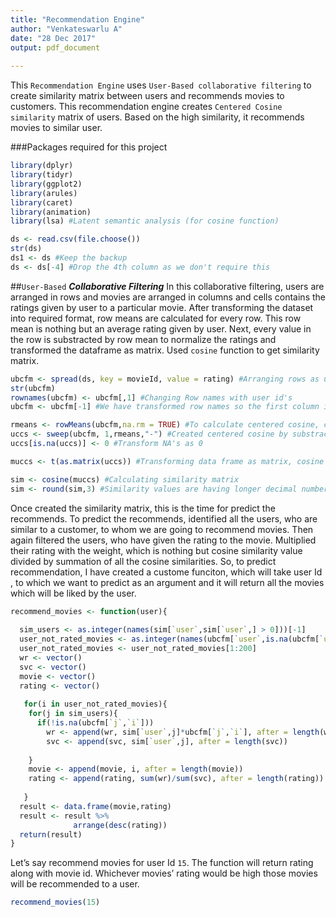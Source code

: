 ```yaml
---
title: "Recommendation Engine"
author: "Venkateswarlu A"
date: "28 Dec 2017"
output: pdf_document
 
---
```

This `Recommendation Engine` uses `User-Based collaborative filtering` to create similarity matrix between users and recommends movies to customers. This recommendation engine creates `Centered Cosine similarity` matrix of users. Based on the high similarity, it recommends movies to similar user.   

###Packages required for this project
```r
library(dplyr)
library(tidyr)
library(ggplot2)
library(arules)
library(caret)
library(animation)
library(lsa) #Latent semantic analysis (for cosine function)
```

```r
ds <- read.csv(file.choose())
str(ds)
ds1 <- ds #Keep the backup
ds <- ds[-4] #Drop the 4th column as we don't require this
```

##`User-Based` ***Collaborative Filtering***
In this collaborative filtering, users are arranged in rows and movies are arranged in columns and cells contains the ratings given by user to a particular movie. After transforming the dataset into required format, row means are calculated for every row. This row mean is nothing but an average rating given by user. Next, every value in the row is substracted by row mean to normalize the ratings and transformed the dataframe as matrix. Used `cosine` function to get similarity matrix.  

```r
ubcfm <- spread(ds, key = movieId, value = rating) #Arranging rows as users, columns as movies and ratings are cell values
str(ubcfm)
rownames(ubcfm) <- ubcfm[,1] #Changing Row names with user id's
ubcfm <- ubcfm[-1] #We have transformed row names so the first column is no longer needed

rmeans <- rowMeans(ubcfm,na.rm = TRUE) #To calculate centered cosine, calculate row means
uccs <- sweep(ubcfm, 1,rmeans,"-") #Created centered cosine by substracting every row value with respective row mean
uccs[is.na(uccs)] <- 0 #Transform NA's as 0

muccs <- t(as.matrix(uccs)) #Transforming data frame as matrix, cosine will accept vectors or matrix

sim <- cosine(muccs) #Calculating similarity matrix
sim <- round(sim,3) #Similarity values are having longer decimal numbers, so rouding to 3 decimal point
```

Once created the similarity matrix, this is the time for predict the recommends. To predict the recommends, identified all the users, who are similar to a customer, to whom we are going to recommend movies. Then again filtered the users, who have given the rating to the movie. Multiplied their rating with the weight, which is nothing but cosine similarity value divided by summation of all the cosine similarities. So, to predict recommendation, I have created a custome funciton, which will take user Id , to which we want to predict as an argument and it will return all the movies which will be liked by the user.
```r
recommend_movies <- function(user){
  
  sim_users <- as.integer(names(sim[`user`,sim[`user`,] > 0]))[-1]
  user_not_rated_movies <- as.integer(names(ubcfm[`user`,is.na(ubcfm[`user`,])]))
  user_not_rated_movies <- user_not_rated_movies[1:200]
  wr <- vector()
  svc <- vector()
  movie <- vector()
  rating <- vector()
 
   for(i in user_not_rated_movies){
    for(j in sim_users){
      if(!is.na(ubcfm[`j`,`i`]))
        wr <- append(wr, sim[`user`,j]*ubcfm[`j`,`i`], after = length(wr))
        svc <- append(svc, sim[`user`,j], after = length(svc))
      
    }
    movie <- append(movie, i, after = length(movie))
    rating <- append(rating, sum(wr)/sum(svc), after = length(rating))
    
   }
  result <- data.frame(movie,rating)
  result <- result %>%
              arrange(desc(rating))
  return(result)
}
```
Let's say recommend movies for user Id `15`. The function will return rating along with movie id. Whichever movies' rating would be high those movies will be recommended to a user.
```r

recommend_movies(15)
```